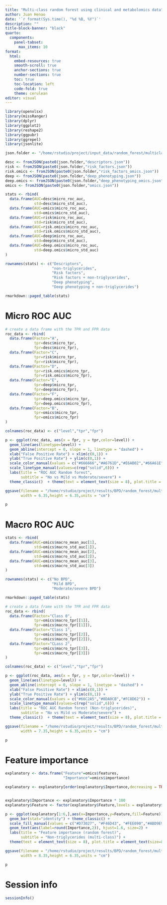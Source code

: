 ```yaml
---
title: "Multi-class random forest using clinical and metabolomics data"
author: Juan Henao
date: '`r format(Sys.time(), "%d %B, %Y")`'
description: ""
title-block-banner: "black"
quarto:
  components:
    panel-tabset:
      max_items: 10
format: 
  html:
    embed-resources: true
    smooth-scroll: true
    anchor-sections: true
    number-sections: true
    toc: true
    toc-location: left
    code-fold: true
    theme: cerulean
editor: visual
---
```


```r
library(openxlsx)
library(missRanger)
library(dplyr)
library(ggplot2)
library(reshape2)
library(ggpubr)
library(ggrepel)
library(jsonlite)

json.folder <- "/home/rstudio/project/input_data/random_forest/multiclass/metabolomics/"

desc <- fromJSON(paste0(json.folder,"descriptors.json"))
risk <- fromJSON(paste0(json.folder,"risk_factors.json"))
risk.omics <- fromJSON(paste0(json.folder,"risk_factors_omics.json"))
deep <- fromJSON(paste0(json.folder,"deep_phenotyping.json"))
deep.omics <- fromJSON(paste0(json.folder,"deep_phenotyping_omics.json"))
omics <- fromJSON(paste0(json.folder,"omics.json"))

stats <- rbind(
  data.frame(AUC=desc$micro_roc_auc,
             std=desc$micro_std_auc),
  data.frame(AUC=omics$micro_roc_auc,
             std=omics$micro_std_auc),
  data.frame(AUC=risk$micro_roc_auc,
             std=risk$micro_std_auc),
  data.frame(AUC=risk.omics$micro_roc_auc,
             std=risk.omics$micro_std_auc),
  data.frame(AUC=deep$micro_roc_auc,
             std=deep$micro_std_auc),
  data.frame(AUC=deep.omics$micro_roc_auc,
             std=deep.omics$micro_std_auc)
)

rownames(stats) <- c("Descriptors",
                     "non-triglycerides",
                     "Risk factors",
                     "Risk factors + non-triglycerides",
                     "Deep phenotyping",
                     "Deep phenotyping + non-triglycerides")

rmarkdown::paged_table(stats)
```

# Micro ROC AUC

```r
# create a data frame with the TPR and FPR data
roc_data <- rbind(
  data.frame(Factor="A",
             tpr=desc$micro_tpr,
             fpr=desc$micro_fpr),
  data.frame(Factor="C",
             tpr=risk$micro_tpr,
             fpr=risk$micro_fpr),
  data.frame(Factor="D",
             tpr=risk.omics$micro_tpr,
             fpr=risk.omics$micro_fpr),
  data.frame(Factor="E",
             tpr=deep$micro_tpr,
             fpr=deep$micro_fpr),
  data.frame(Factor="F",
             tpr=deep.omics$micro_tpr,
             fpr=deep.omics$micro_fpr),
  data.frame(Factor="B",
             tpr=omics$micro_tpr,
             fpr=omics$micro_fpr)
)

colnames(roc_data) <- c("level","tpr","fpr")

p <- ggplot(roc_data, aes(x = fpr, y = tpr,color=level)) +
  geom_line(aes(linetype=level)) + 
  geom_abline(intercept = 0, slope = 1, linetype = "dashed") +
  xlab("False Positive Rate") + xlim(c(0,1)) +
  ylab("True Positive Rate") + ylim(c(0,1)) +
  scale_color_manual(values = c("#666666","#A6761D","#E6AB02","#66A61E","#E7298A","#7570B3")) +
  scale_linetype_manual(values=c(rep("solid",6))) +
  labs(title = "ROC AUC Random forest",
       subtitle = "No vs Mild vs Moderate/severe") +
  theme_classic()  + theme(text = element_text(size = 8), plot.title = element_text(size=8), legend.position = "none")

ggsave(filename = "/home/rstudio/project/results/BPD/random_forest/multiclass/metabolomics/240728_rocauc.pdf",plot = p,
       width = 6.35,height = 6.35,units = "cm")

p
```

# Macro ROC AUC

```r
stats <- rbind(
  data.frame(AUC=omics$macro_mean_auc[1],
             std=omics$macro_std_auc[1]),
  data.frame(AUC=omics$macro_mean_auc[2],
             std=omics$macro_std_auc[2]),
  data.frame(AUC=omics$macro_mean_auc[3],
             std=omics$macro_std_auc[3])
)

rownames(stats) <- c("No BPD",
                     "Mild BPD",
                     "Moderate/severe BPD")

rmarkdown::paged_table(stats)

# create a data frame with the TPR and FPR data
roc_data <- rbind(
  data.frame(Factor="Class 0",
             tpr=omics$macro_tpr[[1]],
             fpr=omics$macro_fpr[[1]]),
  data.frame(Factor="Class 1",
             tpr=omics$macro_tpr[[2]],
             fpr=omics$macro_fpr[[2]]),
  data.frame(Factor="CLass 2",
             tpr=omics$macro_tpr[[3]],
             fpr=omics$macro_fpr[[3]])
)

colnames(roc_data) <- c("level","tpr","fpr")

p <- ggplot(roc_data, aes(x = fpr, y = tpr,color=level)) +
  geom_line(aes(linetype=level)) + 
  geom_abline(intercept = 0, slope = 1, linetype = "dashed") +
  xlab("False Positive Rate") + xlim(c(0,1)) +
  ylab("True Positive Rate") + ylim(c(0,1)) +
  scale_color_manual(values = c("#66C2A5","#8DA0CB","#FC8D62")) +
  scale_linetype_manual(values=c(rep("solid",6))) +
  labs(title = "ROC AUC Random forest (Non-triglycerides)",
       subtitle = "No vs Mild vs Moderate/severe") +
  theme_classic()  + theme(text = element_text(size = 8), plot.title = element_text(size=8), legend.position = "none")

ggsave(filename = "/home/rstudio/project/results/BPD/random_forest/multiclass/metabolomics/240728_macro_rocauc.pdf",plot = p,
       width = 7.35,height = 6.35,units = "cm")

p
```

# Feature importance

```r
explanatory <- data.frame("Feature"=omics$features,
                          "Importance"=omics$importance)

explanatory <- explanatory[order(explanatory$Importance,decreasing = TRUE),]


explanatory$Importance <- explanatory$Importance * 100
explanatory$Feature <- factor(explanatory$Feature,levels = explanatory$Feature)

p <- ggplot(explanatory[1:6,],aes(x=Importance,y=Feature,fill=Feature)) +
  geom_bar(stat="identity") + theme_classic() +
  scale_fill_manual(values = c("#D73027", "#F46D43", "#FEE090","#ABD9E9", "#74ADD1", "#4575B4")) +
  geom_text(aes(label=round(Importance,2)), hjust=1.6, size=2) +
  labs(title = "Feature importance (random forest)",
       subtitle = "Non-triglycerides (multi-class)") +
  theme(text = element_text(size = 8), plot.title = element_text(size=8)) + theme(legend.position = "none")

ggsave(filename = "/home/rstudio/project/results/BPD/random_forest/multiclass/metabolomics/240728_feature_importance.pdf",plot = p,
       width = 8.35,height = 6.35,units = "cm")

p
```

# Session info

```r
sessionInfo()
```